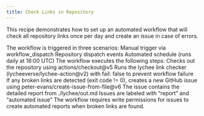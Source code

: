 ```yaml
---
title: Check Links in Repository
---
```



This recipe demonstrates how to set up an automated workflow that will check all repository links once per day and create an issue in case of errors.

The workflow is triggered in three scenarios:
Manual trigger via workflow_dispatch
Repository dispatch events
Automated schedule (runs daily at 18:00 UTC)
The workflow executes the following steps:
Checks out the repository using actions/checkout@v5
Runs the lychee link checker (lycheeverse/lychee-action@v2) with fail: false to prevent workflow failure
If any broken links are detected (exit code != 0), creates a new GitHub issue using peter-evans/create-issue-from-file@v6
The issue contains the detailed report from ./lychee/out.md
Issues are labeled with “report” and “automated issue”
The workflow requires write permissions for issues to create automated reports when broken links are found.

<CodeBlock file=".github/workflows/check-links.yml" />
